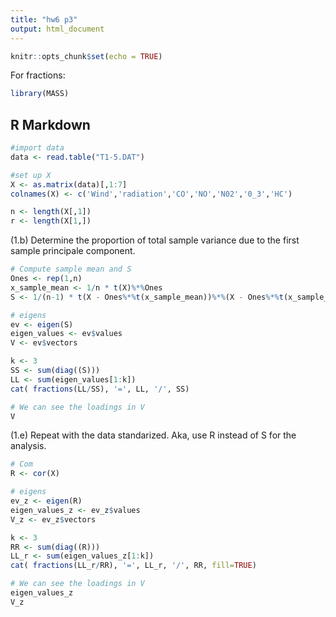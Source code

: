 ```yaml
---
title: "hw6 p3"
output: html_document
---
```


```r
knitr::opts_chunk$set(echo = TRUE)
```

For fractions:
```r
library(MASS)
```

## R Markdown

```r
#import data
data <- read.table("T1-5.DAT")

#set up X
X <- as.matrix(data)[,1:7]
colnames(X) <- c('Wind','radiation','CO','NO','N02','0_3','HC')

n <- length(X[,1])
r <- length(X[1,])
```

(1.b) Determine the proportion of total sample variance due to the first sample principale component.

```r
# Compute sample mean and S
Ones <- rep(1,n)
x_sample_mean <- 1/n * t(X)%*%Ones
S <- 1/(n-1) * t(X - Ones%*%t(x_sample_mean))%*%(X - Ones%*%t(x_sample_mean))

# eigens
ev <- eigen(S)
eigen_values <- ev$values
V <- ev$vectors

k <- 3
SS <- sum(diag((S)))
LL <- sum(eigen_values[1:k])
cat( fractions(LL/SS), '=', LL, '/', SS)
```

```r
# We can see the loadings in V
V
```

(1.e) Repeat with the data standarized. Aka, use R instead of S for the analysis.

```r
# Com
R <- cor(X)

# eigens
ev_z <- eigen(R)
eigen_values_z <- ev_z$values
V_z <- ev_z$vectors

k <- 3
RR <- sum(diag((R)))
LL_r <- sum(eigen_values_z[1:k])
cat( fractions(LL_r/RR), '=', LL_r, '/', RR, fill=TRUE)

# We can see the loadings in V
eigen_values_z
V_z
```